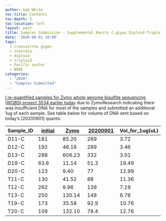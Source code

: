 ```yaml
---
author: Sam White
toc-title: Contents
toc-depth: 5
toc-location: left
layout: post
title: Samples Submission - Supplemental Ronits C.gigas Diploid-Triploid Ctendidia gDNA for WGBS by ZymoResearch
date: '2020-09-01 10:08'
tags:
  - Crassostrea gigas
  - ctenidia
  - diploid
  - triploid
  - Pacific oyster
  - WGBS
categories:
  - "2020"
  - "Samples Submitted"
---
```

[I re-quantified samples for Zymo whole genome bisulfite sequencing (WGBS) project 3534 earlier today](https://robertslab.github.io/sams-notebook/posts/2020/2020-09-01-DNA-Quantification---Re-quant-Ronits-C.gigas-Diploid-Triploid-Ctenidia-gDNA-Submitted-to-ZymoResearch/) due to ZymoResearch indicating there was insufficient DNA for most of the samples and submitted an additional 1ug of each sample. See table below for volume of DNA sent based on today's (20200901) quants:

| Sample_ID | [initial](ng/uL) | [Zymo](ng/uL) | [20200901](ng/uL) | Vol_for_1ug(uL) |
|-----------|------------------|---------------|-------------------|-----------------|
| D11-C     | 181              | 85.20         | 269               | 3.72            |
| D12-C     | 192              | 46.16         | 289               | 3.46            |
| D13-C     | 288              | 606.23        | 332               | 3.01            |
| D19-C     | 63.6             | 11.14         | 51.3              | 19.49           |
| D20-C     | 123              | 9.40          | 77                | 12.99           |
| T11-C     | 130              | 41.52         | 88                | 11.36           |
| T12-C     | 262              | 9.96          | 139               | 7.19            |
| T13-C     | 250              | 130.14        | 148               | 6.76            |
| T19-C     | 173              | 35.58         | 92.9              | 10.76           |
| T20-C     | 109              | 132.10        | 78.4              | 12.76           |
